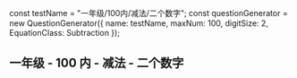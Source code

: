 
const testName = "一年级/100内/减法/二个数字";
const questionGenerator = new QuestionGenerator({
	name: testName,
	maxNum: 100,
	digitSize: 2,
	EquationClass: Subtraction
});

<Meta title={testName} parameters={defaultDocParams()} />

## 一年级 - 100 内 - 减法 - 二个数字

<Canvas className="custom-docs-story">
	<QuizContainer questionGenerator={questionGenerator} />
</Canvas>
